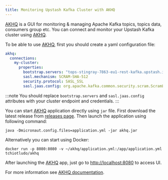 ```yaml
---
title: Monitoring Upstash Kafka Cluster with AKHQ
---
```



[AKHQ](https://akhq.io) is a GUI for monitoring & managing Apache Kafka topics, topics data, consumers group etc.
You can connect and monitor your Upstash Kafka cluster using [AKHQ](https://akhq.io). 

To be able to use [AKHQ](https://akhq.io), first you should create a yaml configuration file:

```yaml
akhq:
  connections:    
    my-cluster:
      properties:
        bootstrap.servers: "tops-stingray-7863-eu1-rest-kafka.upstash.io:9092"
        sasl.mechanism: SCRAM-SHA-512
        security.protocol: SASL_SSL
        sasl.jaas.config: org.apache.kafka.common.security.scram.ScramLoginModule required username="ZmlycG9iZXJtYW4ZHtSXVwmyJQ" password="J6ocnQfe25vUsI8AX-XxA==";    

```

:::note
You should replace `bootstrap.servers` and `sasl.jaas.config` attributes with your cluster endpoint and credentials.
:::

You can start [AKHQ](https://akhq.io) application directly using `jar` file. First download the latest release from [releases page](https://github.com/tchiotludo/akhq/releases).
Then launch the application using following command:

```shell
java -Dmicronaut.config.files=application.yml -jar akhq.jar
```

Alternatively you can start using Docker:

```shell
docker run -p 8080:8080 -v ~/akhq/application.yml:/app/application.yml tchiotludo/akhq
```

After launching the [AKHQ](https://akhq.io) app, just go to [http://localhost:8080](http://localhost:8080) to access UI.

For more information see [AKHQ documentation](https://akhq.io/docs/#installation). 